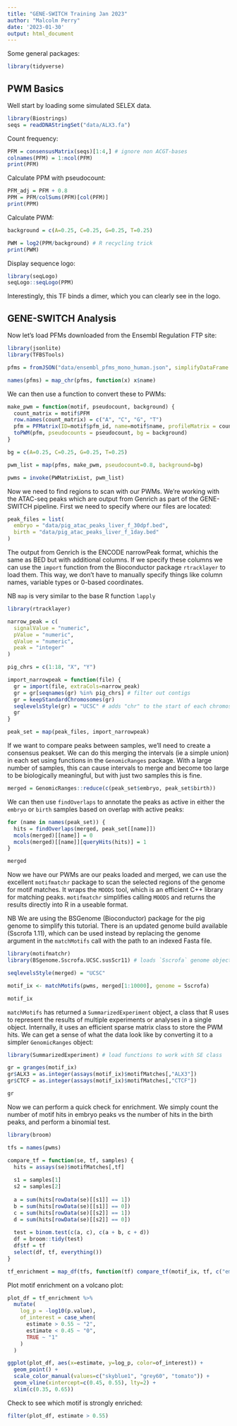 ```yaml
---
title: "GENE-SWITCH Training Jan 2023"
author: "Malcolm Perry"
date: '2023-01-30'
output: html_document
---
```


Some general packages:

```r
library(tidyverse)
```

## PWM Basics

Well start by loading some simulated SELEX data.

```r
library(Biostrings)
seqs = readDNAStringSet("data/ALX3.fa")
```

Count frequency:

```r
PFM = consensusMatrix(seqs)[1:4,] # ignore non ACGT-bases
colnames(PFM) = 1:ncol(PFM)
print(PFM)
```

Calculate PPM with pseudocount:

```r
PFM_adj = PFM + 0.8
PPM = PFM/colSums(PFM)[col(PFM)]
print(PPM)
```

Calculate PWM:

```r
background = c(A=0.25, C=0.25, G=0.25, T=0.25)

PWM = log2(PPM/background) # R recycling trick
print(PWM)
```

Display sequence logo:

```r
library(seqLogo)
seqLogo::seqLogo(PPM)
```

Interestingly, this TF binds a dimer, which you can clearly see in the logo.

## GENE-SWITCH Analysis

Now let's load PFMs downloaded from the Ensembl Regulation FTP site:

```r
library(jsonlite)
library(TFBSTools)

pfms = fromJSON("data/ensembl_pfms_mono_human.json", simplifyDataFrame = F)

names(pfms) = map_chr(pfms, function(x) x$name)
```

We can then use a function to convert these to PWMs:

```r
make_pwm = function(motif, pseudocount, background) {
  count_matrix = motif$PFM
  row.names(count_matrix) = c("A", "C", "G", "T")
  pfm = PFMatrix(ID=motif$pfm_id, name=motif$name, profileMatrix = count_matrix)
  toPWM(pfm, pseudocounts = pseudocount, bg = background)
}

bg = c(A=0.25, C=0.25, G=0.25, T=0.25)

pwm_list = map(pfms, make_pwm, pseudocount=0.8, background=bg)

pwms = invoke(PWMatrixList, pwm_list)
```

Now we need to find regions to scan with our PWMs. We're working with the ATAC-seq peaks
which are output from Genrich as part of the GENE-SWITCH pipeline. First we need to specify where our
files are located:

```r
peak_files = list(
  embryo = "data/pig_atac_peaks_liver_f_30dpf.bed",
  birth = "data/pig_atac_peaks_liver_f_1day.bed"
)
```

The output from Genrich is the ENCODE narrowPeak format, whichis the same as BED but with additional 
columns. If we specify these columns we can use the `import` function from the Bioconductor package
`rtracklayer` to load them. This way, we don't have to manually specify things like column names,
variable types or 0-based coordinates.

NB `map` is very similar to the base R function `lapply`

```r
library(rtracklayer)

narrow_peak = c(
  signalValue = "numeric",
  pValue = "numeric",
  qValue = "numeric",
  peak = "integer"
)

pig_chrs = c(1:18, "X", "Y")

import_narrowpeak = function(file) {
  gr = import(file, extraCols=narrow_peak)
  gr = gr[seqnames(gr) %in% pig_chrs] # filter out contigs
  gr = keepStandardChromosomes(gr)
  seqlevelsStyle(gr) = "UCSC" # adds "chr" to the start of each chromosome name
  gr
}

peak_set = map(peak_files, import_narrowpeak)
```

If we want to compare peaks between samples, we'll need to create a consensus peakset. We can do this 
merging the intervals (ie a simple union) in each set using functions in the `GenomicRanges` package. With a
large number of samples, this can cause intervals to merge and become too large to be biologically meaningful, but with just two samples this is fine.

```r
merged = GenomicRanges::reduce(c(peak_set$embryo, peak_set$birth))
```

We can then use `findOverlaps` to annotate the peaks as active in either the `embryo` or `birth` samples
based on overlap with active peaks:

```r
for (name in names(peak_set)) {
  hits = findOverlaps(merged, peak_set[[name]])
  mcols(merged)[[name]] = 0
  mcols(merged)[[name]][queryHits(hits)] = 1
}

merged
```

Now we have our PWMs are our peaks loaded and merged, we can use the excellent `motifmatchr` package
to scan the selected regions of the genome for motif matches. It wraps the `MOODS` tool, which is an
efficient C++ library for matching peaks. `motifmatchr` simplifies calling `MOODS` and returns the
results directly into R in a useable format.

NB We are using the BSGenome (Bioconductor) package for the pig genome to simplify this tutorial. There
is an updated genome build available (Sscrofa 1.11), which can be used instead by replacing the genome argument in the `matchMotifs` call with the path to an indexed Fasta file.

```r
library(motifmatchr)
library(BSgenome.Sscrofa.UCSC.susScr11) # loads `Sscrofa` genome object

seqlevelsStyle(merged) = "UCSC"

motif_ix <- matchMotifs(pwms, merged[1:10000], genome = Sscrofa)

motif_ix
```

`matchMotifs` has returned a `SummarizedExperiment` object, a class that R uses to represent the
results of multiple experiments or analyses in a single object. Internally, it uses an efficient sparse
matrix class to store the PWM hits. We can get a sense of what the data look like by converting it
to a simpler `GenomicRanges` object:

```r
library(SummarizedExperiment) # load functions to work with SE class

gr = granges(motif_ix)
gr$ALX3 = as.integer(assays(motif_ix)$motifMatches[,"ALX3"])
gr$CTCF = as.integer(assays(motif_ix)$motifMatches[,"CTCF"])

gr
```

Now we can perform a quick check for enrichment. We simply count the number of motif hits in embryo peaks vs the number of hits in the birth peaks, and perform a binomial test.

```r
library(broom)

tfs = names(pwms)

compare_tf = function(se, tf, samples) {
  hits = assays(se)$motifMatches[,tf]
  
  s1 = samples[1]
  s2 = samples[2]
  
  a = sum(hits[rowData(se)[[s1]] == 1])
  b = sum(hits[rowData(se)[[s1]] == 0])
  c = sum(hits[rowData(se)[[s2]] == 1])
  d = sum(hits[rowData(se)[[s2]] == 0])
  
  test = binom.test(c(a, c), c(a + b, c + d))
  df = broom::tidy(test)
  df$tf = tf
  select(df, tf, everything())
}

tf_enrichment = map_df(tfs, function(tf) compare_tf(motif_ix, tf, c("embryo", "birth")))
```

Plot motif enrichment on a volcano plot:

```r
plot_df = tf_enrichment %>%
  mutate(
    log_p = -log10(p.value),
    of_interest = case_when(
      estimate > 0.55 ~ "2",
      estimate < 0.45 ~ "0",
      TRUE ~ "1"
    )
  )

ggplot(plot_df, aes(x=estimate, y=log_p, color=of_interest)) +
  geom_point() +
  scale_color_manual(values=c("skyblue1", "grey60", "tomato")) +
  geom_vline(xintercept=c(0.45, 0.55), lty=2) +
  xlim(c(0.35, 0.65))
```

Check to see which motif is strongly enriched:
 
```r
filter(plot_df, estimate > 0.55)
```

